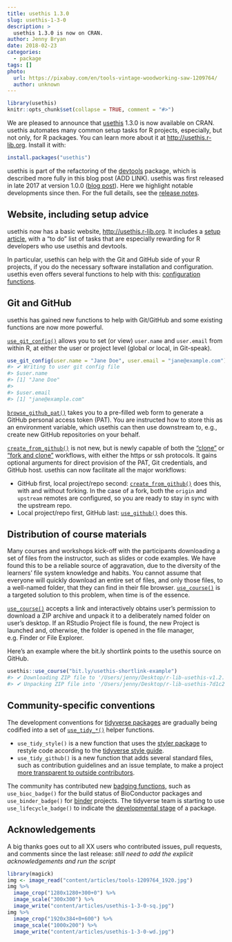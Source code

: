 ```yaml
---
title: usethis 1.3.0
slug: usethis-1-3-0
description: >
  usethis 1.3.0 is now on CRAN.
author: Jenny Bryan
date: 2018-02-23
categories:
  - package
tags: []
photo:
  url: https://pixabay.com/en/tools-vintage-woodworking-saw-1209764/
  author: unknown
---
```


```r
library(usethis)
knitr::opts_chunk$set(collapse = TRUE, comment = "#>")
```

We are pleased to announce that [usethis](http://usethis.r-lib.org) 1.3.0 is now available on CRAN. usethis automates many common setup tasks for R projects, especially, but not only, for R packages. You can learn more about it at <http://usethis.r-lib.org>. Install it with:

```r
install.packages("usethis")
```

usethis is part of the refactoring of the [devtools](https://github.com/r-lib/devtools#readme) package, which is described more fully in this blog post (ADD LINK). usethis was first released in late 2017 at version 1.0.0 ([blog post](https://www.tidyverse.org/articles/2017/11/usethis-1.0.0/)). Here we highlight notable developments since then. For the full details, see the [release notes](https://github.com/r-lib/usethis/releases/tag/v1.3.0).

## Website, including setup advice

usethis now has a basic website, <http://usethis.r-lib.org>. It includes a [setup article](http://usethis.r-lib.org/articles/articles/usethis-setup.html), with a "to do"  list of tasks that are especially rewarding for R developers who use usethis and devtools.

In particular, usethis can help with the Git and GitHub side of your R projects, if you do the necessary software installation and configuration. usethis even offers several functions to help with this: [configuration functions](http://usethis.r-lib.org/reference/index.html#section-configuration).

## Git and GitHub

usethis has gained new functions to help with Git/GitHub and some existing functions are now more powerful.

[`use_git_config()`](http://usethis.r-lib.org/reference/use_git_config.html) allows you to set (or view) `user.name` and `user.email` from within R, at either the user or project level (global or local, in Git-speak).

``` r
use_git_config(user.name = "Jane Doe", user.email = "jane@example.com")
#> ✔ Writing to user git config file
#> $user.name
#> [1] "Jane Doe"
#> 
#> $user.email
#> [1] "jane@example.com"
```

[`browse_github_pat()`](http://usethis.r-lib.org/reference/browse_github_pat.html) takes you to a pre-filled web form to generate a GitHub personal access token (PAT). You are instructed how to store this as an environment variable, which usethis can then use downstream to, e.g., create new GitHub repositories on your behalf.

[`create_from_github()`](http://usethis.r-lib.org/reference/create_from_github.html) is not new, but is newly capable of both the ["clone"](https://help.github.com/articles/cloning-a-repository/) or ["fork and clone"](https://help.github.com/articles/fork-a-repo/) workflows, with either the https or ssh protocols. It gains optional arguments for direct provision of the PAT, Git credentials, and GitHub host. usethis can now facilitate all the major workflows:

  * GitHub first, local project/repo second: [`create_from_github()`](http://usethis.r-lib.org/reference/create_from_github.html) does this, with and without forking. In the case of a fork, both the `origin` and `upstream` remotes are configured, so you are ready to stay in sync with the upstream repo.
  * Local project/repo first, GitHub last: [`use_github()`](http://usethis.r-lib.org/reference/use_github.html) does this.

## Distribution of course materials

Many courses and workshops kick-off with the participants downloading a set of files from the instructor, such as slides or code examples. We have found this to be a reliable source of aggravation, due to the diversity of the learners' file system knowledge and habits. You cannot assume that everyone will quickly download an entire set of files, and only those files, to a well-named folder, that they can find in their file browser. [`use_course()`](http://usethis.r-lib.org/reference/use_course.html) is a targeted solution to this problem, when time is of the essence.

[`use_course()`](http://usethis.r-lib.org/reference/use_course.html) accepts a link and interactively obtains user's permission to download a ZIP archive and unpack it to a deliberately named folder on user's desktop. If an RStudio Project file is found, the new Project is launched and, otherwise, the folder is opened in the file manager, e.g. Finder or File Explorer.

Here's an example where the bit.ly shortlink points to the usethis source on GitHub.

``` r
usethis::use_course("bit.ly/usethis-shortlink-example")
#> ✔ Downloading ZIP file to '/Users/jenny/Desktop/r-lib-usethis-v1.2.0-93-g7d1c255.zip'
#> ✔ Unpacking ZIP file into '/Users/jenny/Desktop/r-lib-usethis-7d1c255/' (272 files extracted)
```

## Community-specific conventions

The development conventions for [tidyverse packages](https://github.com/tidyverse/) are gradually being codified into a set of [`use_tidy_*()`](http://usethis.r-lib.org/reference/tidyverse.html) helper functions.

   * `use_tidy_style()` is a new function that uses the [styler package](http://styler.r-lib.org) to restyle code according to the [tidyverse style guide](http://style.tidyverse.org).
   * `use_tidy_github()` is a new function that adds several standard files, such as contribution guidelines and an issue template, to make a project [more transparent to outside contributors](https://help.github.com/articles/helping-people-contribute-to-your-project/).

The community has contributed new [badging functions](http://usethis.r-lib.org/reference/badges.html), such as `use_bioc_badge()` for the build status of BioConductor packages and `use_binder_badge()` for [binder](https://mybinder.org) projects. The tidyverse team is starting to use `use_lifecycle_badge()` to indicate the [developmental stage](https://www.tidyverse.org/lifecycle/) of a package.

## Acknowledgements

A big thanks goes out to all XX users who contributed issues, pull requests, and comments since the last release: *still need to add the explicit acknowledgements and run the script*

```r
library(magick)
img <- image_read("content/articles/tools-1209764_1920.jpg")
img %>% 
  image_crop("1280x1280+300+0") %>% 
  image_scale("300x300") %>% 
  image_write("content/articles/usethis-1-3-0-sq.jpg")
img %>% 
  image_crop("1920x384+0+600") %>% 
  image_scale("1000x200") %>% 
  image_write("content/articles/usethis-1-3-0-wd.jpg")
```

